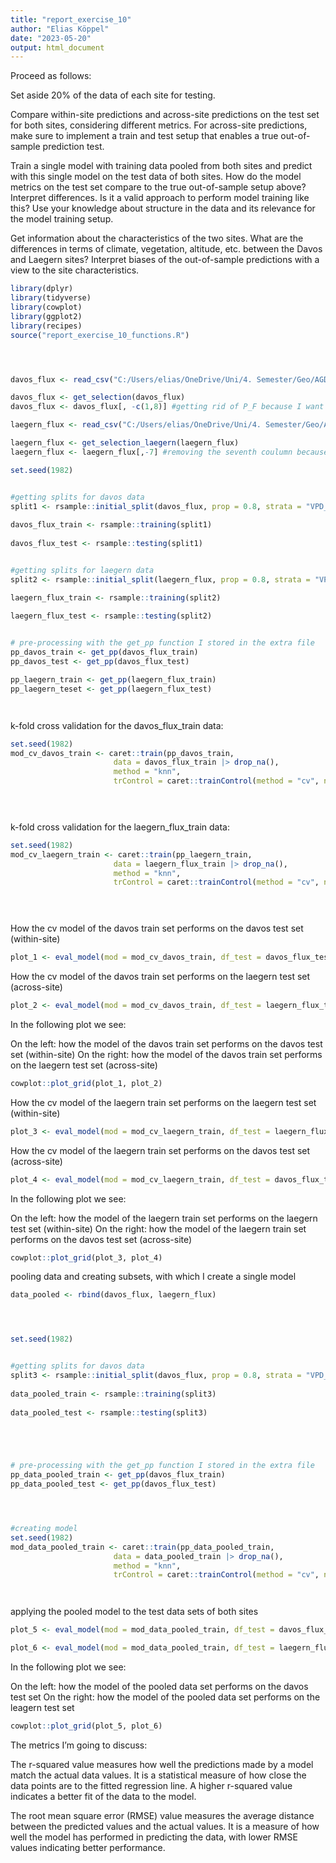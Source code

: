 ```yaml
---
title: "report_exercise_10"
author: "Elias Köppel"
date: "2023-05-20"
output: html_document
---
```


Proceed as follows:

Set aside 20% of the data of each site for testing.

Compare within-site predictions and across-site predictions on the test set for both sites, considering different metrics. For across-site predictions, make sure to implement a train and test setup that enables a true out-of-sample prediction test.

Train a single model with training data pooled from both sites and predict with this single model on the test data of both sites. How do the model metrics on the test set compare to the true out-of-sample setup above?
Interpret differences. Is it a valid approach to perform model training like this? Use your knowledge about structure in the data and its relevance for the model training setup.

Get information about the characteristics of the two sites. What are the differences in terms of climate, vegetation, altitude, etc. between the Davos and Laegern sites? Interpret biases of the out-of-sample predictions with a view to the site characteristics.



```r
library(dplyr)
library(tidyverse)
library(cowplot)
library(ggplot2)
library(recipes)
source("report_exercise_10_functions.R")




davos_flux <- read_csv("C:/Users/elias/OneDrive/Uni/4. Semester/Geo/AGDS I/agds_report_eliaskoeppel/data/FLX_CH-Dav_FLUXNET2015_FULLSET_DD_1997-2014_1-3.csv")

davos_flux <- get_selection(davos_flux)
davos_flux <- davos_flux[, -c(1,8)] #getting rid of P_F because I want to pool the davos data with the laegern data later and in the laegern data all the P_F values are NA. Also I get rid of the Timestamp column because in my laegern data set this coumn does not exist...

laegern_flux <- read_csv("C:/Users/elias/OneDrive/Uni/4. Semester/Geo/AGDS I/agds_report_eliaskoeppel/data/FLX_CH-Lae_FLUXNET2015_FULLSET_DD_2004-2014_1-4.csv")

laegern_flux <- get_selection_laegern(laegern_flux)
laegern_flux <- laegern_flux[,-7] #removing the seventh coulumn because it only consists of NA values

set.seed(1982) 


#getting splits for davos data
split1 <- rsample::initial_split(davos_flux, prop = 0.8, strata = "VPD_F")
  
davos_flux_train <- rsample::training(split1)
  
davos_flux_test <- rsample::testing(split1)


#getting splits for laegern data
split2 <- rsample::initial_split(laegern_flux, prop = 0.8, strata = "VPD_F")

laegern_flux_train <- rsample::training(split2)
  
laegern_flux_test <- rsample::testing(split2)


# pre-processing with the get_pp function I stored in the extra file
pp_davos_train <- get_pp(davos_flux_train)
pp_davos_test <- get_pp(davos_flux_test)

pp_laegern_train <- get_pp(laegern_flux_train)
pp_laegern_teset <- get_pp(laegern_flux_test)




```




k-fold cross validation for the davos_flux_train data:
```r
set.seed(1982)
mod_cv_davos_train <- caret::train(pp_davos_train, 
                       data = davos_flux_train |> drop_na(), 
                       method = "knn",
                       trControl = caret::trainControl(method = "cv", number = 10))
                       




```



k-fold cross validation for the laegern_flux_train data:
```r
set.seed(1982)
mod_cv_laegern_train <- caret::train(pp_laegern_train, 
                       data = laegern_flux_train |> drop_na(), 
                       method = "knn",
                       trControl = caret::trainControl(method = "cv", number = 10))
                       




```









How the cv model of the davos train set performs on the davos test set (within-site)

```r
plot_1 <- eval_model(mod = mod_cv_davos_train, df_test = davos_flux_test)

```


How the cv model of the davos train set performs on the laegern test set (across-site)
```r
plot_2 <- eval_model(mod = mod_cv_davos_train, df_test = laegern_flux_test)

```


In the following plot we see: 

On the left: how the model of the davos train set performs on the davos test set (within-site)
On the right: how the model of the davos train set performs on the laegern test set (across-site)
```r
cowplot::plot_grid(plot_1, plot_2) 

```
How the cv model of the laegern train set performs on the laegern test set (within-site)
```r
plot_3 <- eval_model(mod = mod_cv_laegern_train, df_test = laegern_flux_test)

```

How the cv model of the laegern train set performs on the davos test set (across-site)
```r
plot_4 <- eval_model(mod = mod_cv_laegern_train, df_test = davos_flux_test)

```







In the following plot we see: 

On the left: how the model of the laegern train set performs on the laegern test set (within-site)
On the right: how the model of the laegern train set performs on the davos test set (across-site)
```r
cowplot::plot_grid(plot_3, plot_4) 
```




pooling data and creating subsets, with which I create a single model
```r

data_pooled <- rbind(davos_flux, laegern_flux)




set.seed(1982) 


#getting splits for davos data
split3 <- rsample::initial_split(davos_flux, prop = 0.8, strata = "VPD_F")
  
data_pooled_train <- rsample::training(split3)
  
data_pooled_test <- rsample::testing(split3)





# pre-processing with the get_pp function I stored in the extra file
pp_data_pooled_train <- get_pp(davos_flux_train)
pp_data_pooled_test <- get_pp(davos_flux_test)




#creating model
set.seed(1982)
mod_data_pooled_train <- caret::train(pp_data_pooled_train, 
                       data = data_pooled_train |> drop_na(), 
                       method = "knn",
                       trControl = caret::trainControl(method = "cv", number = 10))




```





applying the pooled model to the test data sets of both sites
```r

plot_5 <- eval_model(mod = mod_data_pooled_train, df_test = davos_flux_test)

```


```r
plot_6 <- eval_model(mod = mod_data_pooled_train, df_test = laegern_flux_test)
```


In the following plot we see: 

On the left: how the model of the pooled data set performs on the davos test set
On the right: how the model of the pooled data set performs on the leagern test set 
```r
cowplot::plot_grid(plot_5, plot_6) 
```



The metrics I'm going to discuss:

The r-squared value measures how well the predictions made by a model match the actual data values. It is a statistical measure of how close the data points are to the fitted regression line. A higher r-squared value indicates a better fit of the data to the model.

The root mean square error (RMSE) value measures the average distance between the predicted values and the actual values. It is a measure of how well the model has performed in predicting the data, with lower RMSE values indicating better performance.
